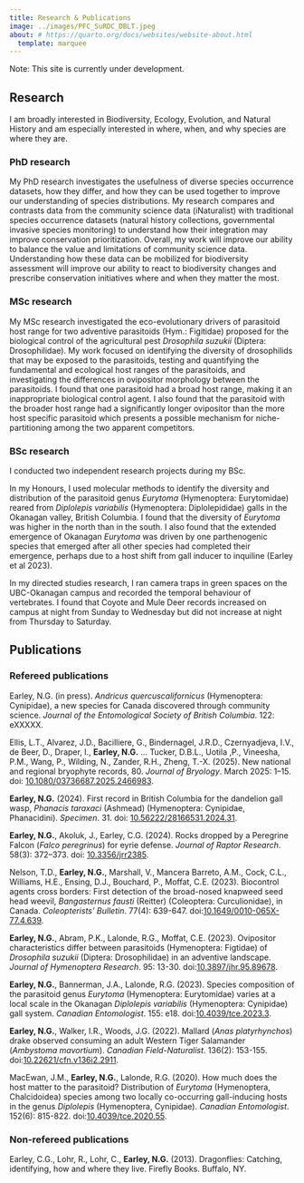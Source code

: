 ```yaml
---
title: Research & Publications
image: ../images/PFC_SuRDC_DBLT.jpeg
about: # https://quarto.org/docs/websites/website-about.html
  template: marquee
---
```


Note: This site is currently under development.

## Research

I am broadly interested in Biodiversity, Ecology, Evolution, and Natural History and am especially interested in where, when, and why species are where they are.

### PhD research

My PhD research investigates the usefulness of diverse species occurrence datasets, how they differ, and how they can be used together to improve our understanding of species distributions. My research compares and contrasts data from the community science data (iNaturalist) with traditional species occurrence datasets (natural history collections, governmental invasive species monitoring) to understand how their integration may improve conservation prioritization. Overall, my work will improve our ability to balance the value and limitations of community science data. Understanding how these data can be mobilized for biodiversity assessment will improve our ability to react to biodiversity changes and prescribe conservation initiatives where and when they matter the most.

### MSc research

My MSc research investigated the eco-evolutionary drivers of parasitoid host range for two adventive parasitoids (Hym.: Figitidae) proposed for the biological control of the agricultural pest *Drosophila suzukii* (Diptera: Drosophilidae). My work focused on identifying the diversity of drosophilids that may be exposed to the parasitoids, testing and quantifying the fundamental and ecological host ranges of the parasitoids, and investigating the differences in ovipositor morphology between the parasitoids. I found that one parasitoid had a broad host range, making it an inappropriate biological control agent. I also found that the parasitoid with the broader host range had a significantly longer ovipositor than the more host specific parasitoid which presents a possible mechanism for niche-partitioning among the two apparent competitors.

### BSc research

I conducted two independent research projects during my BSc. 

In my Honours, I used molecular methods to identify the diversity and distribution of the parasitoid genus *Eurytoma* (Hymenoptera: Eurytomidae) reared from *Diplolepis variabilis* (Hymenoptera: Diplolepididae) galls in the Okanagan valley, British Columbia. I found that the diversity of *Eurytoma* was higher in the north than in the south. I also found that the extended emergence of Okanagan *Eurytoma* was driven by one parthenogenic species that emerged after all other species had completed their emergence, perhaps due to a host shift from gall inducer to inquiline (Earley et al 2023).

In my directed studies research, I ran camera traps in green spaces on the UBC-Okanagan campus and recorded the temporal behaviour of vertebrates. I found that Coyote and Mule Deer records increased on campus at night from Sunday to Wednesday but did not increase at night from Thursday to Saturday.

## Publications

### Refereed publications

Earley, N.G. (in press). *Andricus quercuscalifornicus* (Hymenoptera: Cynipidae), a new species for Canada discovered through community science. *Journal of the Entomological Society of British Columbia*. 122: eXXXXX.

Ellis, L.T., Alvarez, J.D., Bacilliere, G., Bindernagel, J.R.D., Czernyadjeva, I.V., de Beer, D., Draper, I., **Earley, N.G.** ... Tucker, D.B.L., Uotila ,P., Vineesha, P.M., Wang, P., Wilding, N., Zander, R.H., Zheng, T.-X. (2025). New national and regional bryophyte records, 80. *Journal of Bryology*. March 2025: 1–15. doi: [10.1080/03736687.2025.2466983](https://doi.org/10.1080/03736687.2025.2466983).

**Earley, N.G.** (2024). First record in British Columbia for the dandelion gall wasp, *Phanacis taraxaci* (Ashmead) (Hymenoptera: Cynipidae, Phanacidini). *Specimen*. 31. doi: [10.56222/28166531.2024.31](https://doi.org/10.56222/28166531.2024.31).

**Earley, N.G.**, Akoluk, J., Earley, C.G. (2024). Rocks dropped by a Peregrine Falcon (*Falco peregrinus*) for eyrie defense. *Journal of Raptor Research*. 58(3): 372–373. doi: [10.3356/jrr2385](https://doi.org/10.3356/jrr2385).

Nelson, T.D., **Earley, N.G.**, Marshall, V., Mancera Barreto, A.M., Cock, C.L., Williams, H.E., Ensing, D.J., Bouchard, P., Moffat, C.E. (2023). Biocontrol agents cross borders: First detection of the broad-nosed knapweed seed head weevil, *Bangasternus fausti* (Reitter) (Coleoptera: Curculionidae), in Canada. *Coleopterists’ Bulletin*. 77(4): 639-647. doi:[10.1649/0010-065X-77.4.639](https://doi.org/10.1649/0010-065X-77.4.639).

**Earley, N.G.**, Abram, P.K., Lalonde, R.G., Moffat, C.E. (2023). Ovipositor characteristics differ between parasitoids (Hymenoptera: Figtidae) of *Drosophila suzukii* (Diptera: Drosophilidae) in an adventive landscape. *Journal of Hymenoptera Research*. 95: 13-30. doi:[10.3897/jhr.95.89678](https://doi.org/10.3897/jhr.95.89678).

**Earley, N.G.**, Bannerman, J.A., Lalonde, R.G. (2023). Species composition of the parasitoid genus *Eurytoma* (Hymenoptera: Eurytomidae) varies at a local scale in the Okanagan *Diplolepis variabilis* (Hymenoptera: Cynipidae) gall system. *Canadian Entomologist*. 155: e18. doi:[10.4039/tce.2023.3](https://doi.org/10.4039/tce.2023.3).

**Earley, N.G.**, Walker, I.R., Woods, J.G. (2022). Mallard (*Anas platyrhynchos*) drake observed consuming an adult Western Tiger Salamander (*Ambystoma mavortium*). *Canadian Field-Naturalist*. 136(2): 153-155. doi:[10.22621/cfn.v136i2.2911](https://doi.org/10.22621/cfn.v136i2.2911).

MacEwan, J.M., **Earley, N.G.**, Lalonde, R.G. (2020). How much does the host matter to the parasitoid? Distribution of *Eurytoma* (Hymenoptera, Chalcidoidea) species among two locally co-occurring gall-inducing hosts in the genus *Diplolepis* (Hymenoptera, Cynipidae). *Canadian Entomologist*. 152(6): 815-822. doi:[10.4039/tce.2020.55](https://doi.org/10.4039/tce.2020.55).

### Non-refereed publications

Earley, C.G., Lohr, R., Lohr, C., **Earley, N.G.** (2013). Dragonflies: Catching, identifying, how and where they live. Firefly Books. Buffalo, NY. 

